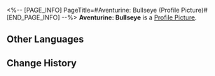 <%-- [PAGE_INFO]
PageTitle=#Aventurine: Bullseye (Profile Picture)#
[END_PAGE_INFO] --%>
{{Item Infobox
|title       = Aventurine: Bullseye
|id          = 200120
|image       = Profile Picture Aventurine - Bullseye.png{{subst:void|<!--$UPLOAD:<<SpriteOutput/ItemFigures/AvatarHead/IconHead_200120.png>-<Profile Picture Aventurine - Bullseye.png>-<Item Icons>>-->}}
|type        = Profile Picture
|invCategory = 
|rarity      = 5
|effect      = 
|description = Aventurine is practising his marksmanship.
|source1     = Avatar reward obtained from unlocking [[Nameless Honor]].
}}
{{Description|''"The principles of shooting and trading are the same. One shot, one kill is the key."''}}
'''Aventurine: Bullseye''' is a [[Profile Picture]].

==Other Languages==
{{Other Languages
|en   = Aventurine: Bullseye
|zhs  = 砂金•命中
|zht  = 砂金•命中
|ja   = アベンチュリン・命中
|ko   = 어벤츄린•명중
|es   = Aventurino: En el blanco
|fr   = Aventurine&nbsp;: Dans le mille
|ru   = Авантюрин: В яблочко
|th   = Aventurine - เฉียบขาด
|vi   = Aventurine - Chính Xác
|de   = Aventurin: Treffer
|id   = Aventurine: Tepat Sasaran
|pt   = Aventurine: Belo Tiro
}}

==Change History==
{{Change History|2.1}}
